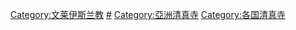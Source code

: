 {{Commonscat|Mosques in Brunei}}

[[Category:文莱伊斯兰教|Category:文莱伊斯兰教]]
[[Category:汶萊宗教場所|#]]
[[Category:亞洲清真寺|Category:亞洲清真寺]]
[[Category:各国清真寺|Category:各国清真寺]]
